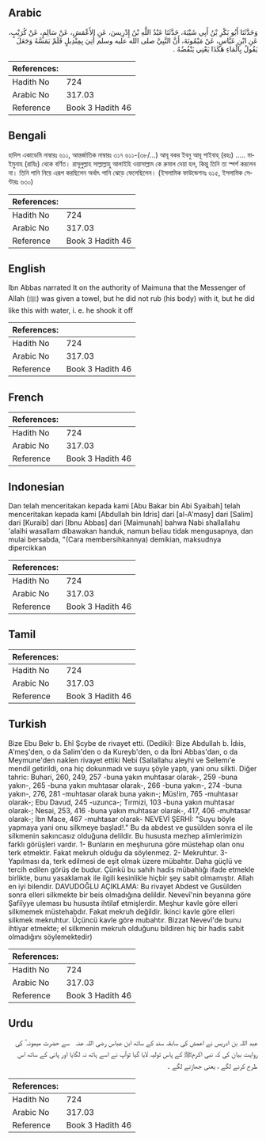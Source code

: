 ## Arabic


<div dir="rtl" lang="ar" style={{fontSize:'larger',backgroundColor:'#f8f9fa',padding:20}}>
وَحَدَّثَنَا أَبُو بَكْرِ بْنُ أَبِي شَيْبَةَ، حَدَّثَنَا عَبْدُ اللَّهِ بْنُ إِدْرِيسَ، عَنِ الأَعْمَشِ، عَنْ سَالِمٍ، عَنْ كُرَيْبٍ، عَنِ ابْنِ عَبَّاسٍ، عَنْ مَيْمُونَةَ، أَنَّ النَّبِيَّ صلى الله عليه وسلم أُتِيَ بِمِنْدِيلٍ فَلَمْ يَمَسَّهُ وَجَعَلَ يَقُولُ بِالْمَاءِ هَكَذَا يَعْنِي يَنْفُضُهُ ‏.‏
</div>
<div style={{backgroundColor:'#f8f9fa',padding:20, marginBottom: 10}}><table> <thead> <tr> <th>References:</th> <th></th> </tr> </thead> <tbody><tr><td>Hadith No</td><td>724</td></tr><tr><td>Arabic No</td><td>317.03</td></tr><tr><td>Reference</td><td>Book 3 Hadith 46</td></tr></tbody></table></div>

## Bengali


<div dir="ltr" lang="bn" style={{fontSize:'larger',backgroundColor:'#f8f9fa',padding:20}}>
হাদিস একাডেমি নাম্বারঃ ৬১১, আন্তর্জাতিক নাম্বারঃ ৩১৭ ৬১১-(৩৮/...) আবূ বকর ইবনু আবূ শাইবাহ্ (রহঃ) ..... মাইমুনাহ (রাযিঃ) থেকে বর্ণিত। রাসূলুল্লাহ সাল্লাল্লাহু আলাইহি ওয়াসাল্লাম কে রুমাল দেয়া হল, কিন্তু তিনি তা স্পর্শ করলেন না। তিনি পানি নিয়ে এরূপ করছিলেন অর্থাৎ পানি ঝেড়ে ফেলেছিলেন। (ইসলামিক ফাউন্ডেশনঃ ৬১৫, ইসলামিক সেন্টারঃ ৬৩০)
</div>
<div style={{backgroundColor:'#f8f9fa',padding:20, marginBottom: 10}}><table> <thead> <tr> <th>References:</th> <th></th> </tr> </thead> <tbody><tr><td>Hadith No</td><td>724</td></tr><tr><td>Arabic No</td><td>317.03</td></tr><tr><td>Reference</td><td>Book 3 Hadith 46</td></tr></tbody></table></div>

## English


<div dir="ltr" lang="en" style={{fontSize:'larger',backgroundColor:'#f8f9fa',padding:20}}>
Ibn Abbas narrated It on the authority of Maimuna that the Messenger of Allah (ﷺ) was given a towel, but he did not rub (his body) with it, but he did like this with water, i. e. he shook it off
</div>
<div style={{backgroundColor:'#f8f9fa',padding:20, marginBottom: 10}}><table> <thead> <tr> <th>References:</th> <th></th> </tr> </thead> <tbody><tr><td>Hadith No</td><td>724</td></tr><tr><td>Arabic No</td><td>317.03</td></tr><tr><td>Reference</td><td>Book 3 Hadith 46</td></tr></tbody></table></div>

## French


<div dir="ltr" lang="fr" style={{fontSize:'larger',backgroundColor:'#f8f9fa',padding:20}}>

</div>
<div style={{backgroundColor:'#f8f9fa',padding:20, marginBottom: 10}}><table> <thead> <tr> <th>References:</th> <th></th> </tr> </thead> <tbody><tr><td>Hadith No</td><td>724</td></tr><tr><td>Arabic No</td><td>317.03</td></tr><tr><td>Reference</td><td>Book 3 Hadith 46</td></tr></tbody></table></div>

## Indonesian


<div dir="ltr" lang="id" style={{fontSize:'larger',backgroundColor:'#f8f9fa',padding:20}}>
Dan telah menceritakan kepada kami [Abu Bakar bin Abi Syaibah] telah menceritakan kepada kami [Abdullah bin Idris] dari [al-A'masy] dari [Salim] dari [Kuraib] dari [Ibnu Abbas] dari [Maimunah] bahwa Nabi shallallahu 'alaihi wasallam dibawakan handuk, namun beliau tidak mengusapnya, dan mulai bersabda, "(Cara membersihkannya) demikian, maksudnya dipercikkan
</div>
<div style={{backgroundColor:'#f8f9fa',padding:20, marginBottom: 10}}><table> <thead> <tr> <th>References:</th> <th></th> </tr> </thead> <tbody><tr><td>Hadith No</td><td>724</td></tr><tr><td>Arabic No</td><td>317.03</td></tr><tr><td>Reference</td><td>Book 3 Hadith 46</td></tr></tbody></table></div>

## Tamil


<div dir="ltr" lang="ta" style={{fontSize:'larger',backgroundColor:'#f8f9fa',padding:20}}>

</div>
<div style={{backgroundColor:'#f8f9fa',padding:20, marginBottom: 10}}><table> <thead> <tr> <th>References:</th> <th></th> </tr> </thead> <tbody><tr><td>Hadith No</td><td>724</td></tr><tr><td>Arabic No</td><td>317.03</td></tr><tr><td>Reference</td><td>Book 3 Hadith 46</td></tr></tbody></table></div>

## Turkish


<div dir="ltr" lang="tr" style={{fontSize:'larger',backgroundColor:'#f8f9fa',padding:20}}>
Bize Ebu Bekr b. Ehî Şcybe de rivayet etti. (Dediki): Bize Abdullah b. İdıis, A'meş'den, o da Salim'den o da Kureyb'den, o da İbni Abbas'dan, o da Meymune'den naklen rivayet ettiki Nebi (Sallallahu aleyhi ve Sellemı'e mendil getirildi, ona hiç dokunmadı ve suyu şöyle yaptı, yani onu silkti. Diğer tahric: Buhari, 260, 249, 257 -buna yakın muhtasar olarak-, 259 -buna yakın-, 265 -buna yakın muhtasar olarak-, 266 -buna yakın-, 274 -buna yakın-, 276, 281 -muhtasar olarak buna yakın-; Müs!im, 765 -muhtasar olarak-; Ebu Davud, 245 -uzunca-; Tırmizi, 103 -buna yakın muhtasar olarak-; Nesai, 253, 416 -buna yakın muhtasar olarak-, 417, 406 -muhtasar olarak-; İbn Mace, 467 -muhtasar olarak- NEVEVİ ŞERHİ: "Suyu böyle yapmaya yani onu silkmeye başlad!." Bu da abdest ve gusülden sonra el ile silkmenin sakıncasız olduğuna delildir. Bu hususta mezhep alimlerimizin farklı görüşleri vardır. 1- Bunların en meşhuruna göre müstehap olan onu terk etmektir. Fakat mekruh olduğu da söylenmez. 2- Mekruhtur. 3- Yapılması da, terk edilmesi de eşit olmak üzere mübahtır. Daha güçlü ve tercih edilen görüş de budur. Çünkü bu sahih hadis mübahlığı ifade etmekle birlikte, bunu yasaklamak ile ilgili kesinlikle hiçbir şey sabit olmamıştır. Allah en iyi bilendir. DAVUDOĞLU AÇIKLAMA: Bu rivayet Abdest ve Gusülden sonra elleri silkmekte bir beis olmadığına delildir. Nevevî'nin beyanına göre Şafiîyye uleması bu hususta ihtilaf etmişlerdir. Meşhur kavle göre elleri silkmemek müstehabdır. Fakat mekruh değildir. İkinci kavle göre elleri silkmek mekruhtur. Üçüncü kavle göre mubahtır. Bizzat Nevevî'de bunu ihtiyar etmekte; el silkmenin mekruh olduğunu bildiren hiç bir hadis sabit olmadığını söylemektedir)
</div>
<div style={{backgroundColor:'#f8f9fa',padding:20, marginBottom: 10}}><table> <thead> <tr> <th>References:</th> <th></th> </tr> </thead> <tbody><tr><td>Hadith No</td><td>724</td></tr><tr><td>Arabic No</td><td>317.03</td></tr><tr><td>Reference</td><td>Book 3 Hadith 46</td></tr></tbody></table></div>

## Urdu


<div dir="rtl" lang="ur" style={{fontSize:'larger',backgroundColor:'#f8f9fa',padding:20}}>
عبد اللہ بن ادریس نے اعمش کی سابقہ سند کے ساتھ ابن عباس ‌رضی ‌اللہ ‌عنہ ‌ ‌ سے حضرت میمونہ ؓ کی روایت بیان کی کہ نبی اکرمﷺ کے پاس تولیہ لایا گیا توآپ نے اسے ہاتھ نہ لگایا اور پانی کے ساتھ اس طرح کرنے لگے ، یعنی جھاڑنے لگے ۔
</div>
<div style={{backgroundColor:'#f8f9fa',padding:20, marginBottom: 10}}><table> <thead> <tr> <th>References:</th> <th></th> </tr> </thead> <tbody><tr><td>Hadith No</td><td>724</td></tr><tr><td>Arabic No</td><td>317.03</td></tr><tr><td>Reference</td><td>Book 3 Hadith 46</td></tr></tbody></table></div>